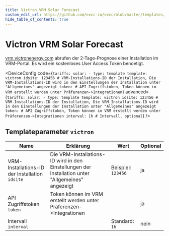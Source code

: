 ```yaml
---
title: Victron VRM Solar Forecast
custom_edit_url: https://github.com/evcc-io/evcc/blob/master/templates/definition/tariff/victron.yaml
hide_table_of_contents: true
---
```



# Victron VRM Solar Forecast

<div className="device-detail-container">
  <div className="device-detail-content">
    <DeviceFeatures features="Global" />

[vrm.victronenergy.com](https://vrm.victronenergy.com) abrufen der 2-Tage-Prognose einer Installation im VRM-Portal. Es wird ein kostenloses User Access Token benoetigt.


<DeviceConfig code={`tariffs:
    solar:
      - type: template
        template: victron
        idsite: 123456 # VRM-Installations-ID der Installation, Die VRM-Installations-ID wird in den Einstellungen der Installation unter "Allgemeines" angezeigt
        token: # API Zugriffstoken, Token können im VRM erstellt werden unter Präferenzen->Integrationen`} advanced={`tariffs:
    solar:
      - type: template
        template: victron
        idsite: 123456 # VRM-Installations-ID der Installation, Die VRM-Installations-ID wird in den Einstellungen der Installation unter "Allgemeines" angezeigt
        token: # API Zugriffstoken, Token können im VRM erstellt werden unter Präferenzen->Integrationen
        interval: 1h # Intervall, optional`} />
  </div>
  <div className="device-detail-icon">
    <evcc-icon
      type="tariff"
      name="victron-vrm-solar-forecast"
      size="400px"
      alt="Victron VRM Solar Forecast"
      className="device-detail-icon-img"
    ></evcc-icon>
  </div>
</div>

## Templateparameter `victron`

| Name | Erklärung | Wert | Optional |
|-----------|-----------|------|----------|
| VRM-Installations-ID der Installation<br/>`idsite` | Die VRM-Installations-ID wird in den Einstellungen der Installation unter "Allgemeines" angezeigt | Beispiel: `123456` | ja |
| API Zugriffstoken<br/>`token` | Token können im VRM erstellt werden unter Präferenzen->Integrationen |  | ja |
| Intervall<br/>`interval` |  | Standard: `1h` | nein |

